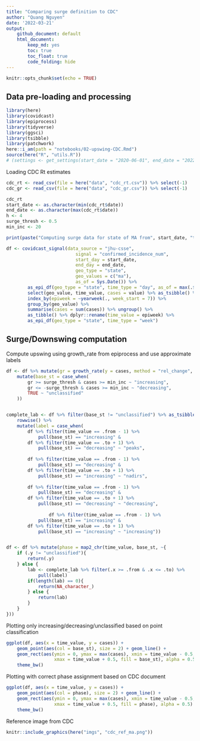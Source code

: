 ```yaml
---
title: "Comparing surge definition to CDC"
author: "Quang Nguyen"
date: '2022-03-21'
output: 
    github_document: default
    html_document:
        keep_md: yes
        toc: true
        toc_float: true
        code_folding: hide
---
```


```r
knitr::opts_chunk$set(echo = TRUE)
```

## Data pre-loading and processing  

```r
library(here)
library(covidcast)
library(epiprocess)
library(tidyverse)
library(ggsci)
library(tsibble)
library(patchwork)
here::i_am(path = "notebooks/02-upswing-CDC.Rmd")
source(here("R", "utils.R"))
# (settings <- get_settings(start_date = "2020-06-01", end_date = "2022-03-01"))
```

Loading CDC Rt estimates  

```r
cdc_rt <- read_csv(file = here("data", "cdc_rt.csv")) %>% select(-1)
cdc_gr <- read_csv(file = here("data", "cdc_gr.csv")) %>% select(-1)

cdc_rt
start_date <- as.character(min(cdc_rt$date))
end_date <- as.character(max(cdc_rt$date))
h <- 4
surge_thresh <- 0.5
min_inc <- 20

```



```r

print(paste("Computing surge data for state of MA from", start_date, "to", end_date))

df <- covidcast_signal(data_source = "jhu-csse", 
                          signal = "confirmed_incidence_num", 
                          start_day = start_date, 
                          end_day = end_date, 
                          geo_type = "state",
                          geo_values = c("ma"),
                          as_of = Sys.Date()) %>% 
        as_epi_df(geo_type = "state", time_type = "day", as_of = max(.$issue)) %>% 
        select(geo_value, time_value, cases = value) %>% as_tsibble() %>%
        index_by(epiweek = ~yearweek(., week_start = 7)) %>% 
        group_by(geo_value) %>% 
        summarise(cases = sum(cases)) %>% ungroup() %>% 
        as_tibble() %>% dplyr::rename(time_value = epiweek) %>% 
        as_epi_df(geo_type = "state", time_type = "week")
```

## Surge/Downswing computation  

Compute upswing using growth_rate from epiprocess and use approximate labels  

```r
df <- df %>% mutate(gr = growth_rate(y = cases, method = "rel_change", h = h) * h) %>% 
    mutate(base_st = case_when(
        gr >= surge_thresh & cases >= min_inc ~ "increasing",
        gr <= -surge_thresh & cases >= min_inc ~ "decreasing", 
        TRUE ~ "unclassified"
    ))


complete_lab <- df %>% filter(base_st != "unclassified") %>% as_tsibble() %>% tsibble::count_gaps() %>% 
    rowwise() %>%
    mutate(label = case_when(
        df %>% filter(time_value == .from - 1) %>% 
            pull(base_st) == "increasing" & 
        df %>% filter(time_value == .to + 1) %>% 
            pull(base_st) == "decreasing" ~ "peaks",
        
        df %>% filter(time_value == .from - 1) %>% 
            pull(base_st) == "decreasing" & 
        df %>% filter(time_value == .to + 1) %>% 
            pull(base_st) == "increasing" ~ "nadirs",
        
        df %>% filter(time_value == .from - 1) %>% 
            pull(base_st) == "decreasing" & 
        df %>% filter(time_value == .to + 1) %>% 
            pull(base_st) == "decreasing" ~ "decreasing",
        
                df %>% filter(time_value == .from - 1) %>% 
            pull(base_st) == "increasing" & 
        df %>% filter(time_value == .to + 1) %>% 
            pull(base_st) == "increasing" ~ "increasing"))


df <- df %>% mutate(phase = map2_chr(time_value, base_st, ~{
    if (.y != "unclassified"){
        return(.y)
    } else {
        lab <- complete_lab %>% filter(.x >= .from & .x <= .to) %>% 
            pull(label)
        if(length(lab) == 0){
            return(NA_character_)
        } else {
            return(lab)
        }
    }
}))


```


Plotting only increasing/decreasing/unclassified based on point classification    


```r
ggplot(df, aes(x = time_value, y = cases)) + 
    geom_point(aes(col = base_st), size = 2) + geom_line() +  
    geom_rect(aes(ymin = 0, ymax = max(cases), xmin = time_value - 0.5, 
                  xmax = time_value + 0.5, fill = base_st), alpha = 0.5) +
    theme_bw()
```

Plotting with correct phase assignment based on CDC document    

```r
ggplot(df, aes(x = time_value, y = cases)) + 
    geom_point(aes(col = phase), size = 2) + geom_line() +  
    geom_rect(aes(ymin = 0, ymax = max(cases), xmin = time_value - 0.5, 
                  xmax = time_value + 0.5, fill = phase), alpha = 0.5) +
    theme_bw()
```

Reference image from CDC  

```r
knitr::include_graphics(here("imgs", "cdc_ref_ma.png"))
```
